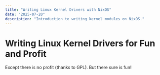 ```yaml
---
title: "Writing Linux Kernel Drivers with NixOS"
date: "2025-07-20"
description: "Introduction to writing kernel modules on NixOS."
---
```


# Writing Linux Kernel Drivers for Fun and Profit

Except there is no profit (thanks to GPL). But there sure is fun!

